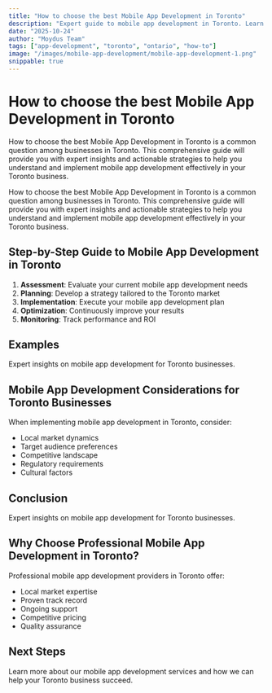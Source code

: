 ```yaml
---
title: "How to choose the best Mobile App Development in Toronto"
description: "Expert guide to mobile app development in Toronto. Learn best practices, pricing, and strategies for Toronto businesses."
date: "2025-10-24"
author: "Moydus Team"
tags: ["app-development", "toronto", "ontario", "how-to"]
image: "/images/mobile-app-development/mobile-app-development-1.png"
snippable: true
---
```


# How to choose the best Mobile App Development in Toronto

How to choose the best Mobile App Development in Toronto is a common question among businesses in Toronto. This comprehensive guide will provide you with expert insights and actionable strategies to help you understand and implement mobile app development effectively in your Toronto business.

How to choose the best Mobile App Development in Toronto is a common question among businesses in Toronto. This comprehensive guide will provide you with expert insights and actionable strategies to help you understand and implement mobile app development effectively in your Toronto business.

## Step-by-Step Guide to Mobile App Development in Toronto

1. **Assessment**: Evaluate your current mobile app development needs
2. **Planning**: Develop a strategy tailored to the Toronto market
3. **Implementation**: Execute your mobile app development plan
4. **Optimization**: Continuously improve your results
5. **Monitoring**: Track performance and ROI

## Examples

Expert insights on mobile app development for Toronto businesses.

## Mobile App Development Considerations for Toronto Businesses

When implementing mobile app development in Toronto, consider:
- Local market dynamics
- Target audience preferences
- Competitive landscape
- Regulatory requirements
- Cultural factors

## Conclusion

Expert insights on mobile app development for Toronto businesses.

## Why Choose Professional Mobile App Development in Toronto?

Professional mobile app development providers in Toronto offer:
- Local market expertise
- Proven track record
- Ongoing support
- Competitive pricing
- Quality assurance

## Next Steps

Learn more about our mobile app development services and how we can help your Toronto business succeed.

<GeoCTA 
  city="Toronto"
  service="Mobile App Development"
  ctaText="Get Started Today"
/>
